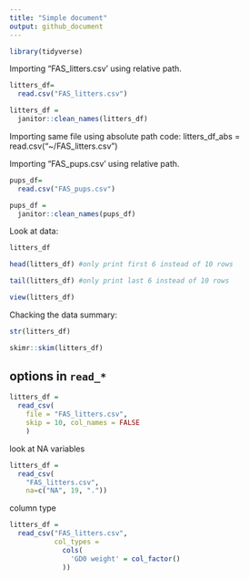 ```yaml
---
title: "Simple document"
output: github_document
---
```


```r
library(tidyverse)
```
Importing "FAS_litters.csv' using relative path. 
```r
litters_df=
  read.csv("FAS_litters.csv")

litters_df =
  janitor::clean_names(litters_df)
```
Importing same file using absolute path
code:
litters_df_abs = 
  read.csv("~/FAS_litters.csv")

Importing "FAS_pups.csv' using relative path. 
```r
pups_df=
  read.csv("FAS_pups.csv")

pups_df =
  janitor::clean_names(pups_df)
```

Look at data:
```r
litters_df

head(litters_df) #only print first 6 instead of 10 rows

tail(litters_df) #only print last 6 instead of 10 rows
```

```r
view(litters_df)
```

Chacking the data summary:
```r
str(litters_df)

skimr::skim(litters_df)
```


## options in `read_*`
```r
litters_df = 
  read_csv(
    file = "FAS_litters.csv",
    skip = 10, col_names = FALSE
    )
```
look at NA variables
```r
litters_df =
  read_csv(
    "FAS_litters.csv", 
    na=c("NA", 19, "."))
```
column type
```r
litters_df =
  read_csv("FAS_litters.csv",
           col_types = 
             cols(
               'GD0 weight' = col_factor()
             ))
```


